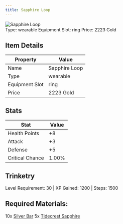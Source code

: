 ```yaml
---
title: Sapphire Loop
---
```


<div className="flex items-start gap-6 mb-8">
  <div className="flex-shrink-0">
    <img src="/assets/resources/trinketry/rings/sapphire_loop.png" alt="Sapphire Loop" className="w-24 h-24 border rounded-lg" />
  </div>
  <div className="flex-1">
    <div className="space-y-2">
            <div className="flex flex-wrap gap-4 text-sm">
        <span className="px-2 py-1 bg-green-100 dark:bg-green-900 rounded-md">
          Type: wearable
        </span>
        <span className="px-2 py-1 bg-purple-100 dark:bg-purple-900 rounded-md">
          Equipment Slot: ring
        </span>
        <span className="px-2 py-1 bg-yellow-100 dark:bg-yellow-900 rounded-md">
          Price: 2223 Gold
        </span>
      </div>
    </div>
  </div>
</div>

## Item Details
| Property | Value |
|----------|-------|
| Name | Sapphire Loop |
| Type | wearable |
| Equipment Slot | ring |
| Price | 2223 Gold |

## Stats
| Stat | Value |
|------|-------|
| Health Points | +8 |
| Attack | +3 |
| Defense | +5 |
| Critical Chance | 1.00% |

## Trinketry
Level Requirement: 30 | XP Gained: 1200 | Steps: 1500

## Required Materials:
10x [Silver Bar](/docs/resources/individual/silver_bar)
5x [Tidecrest Sapphire](/docs/resources/individual/tidecrest_sapphire)

